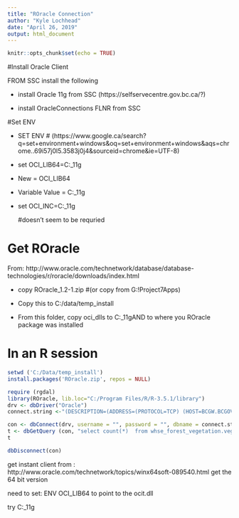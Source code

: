 ```yaml
---
title: "ROracle Connection"
author: "Kyle Lochhead"
date: "April 26, 2019"
output: html_document
---
```


```r
knitr::opts_chunk$set(echo = TRUE)
```

#Install Oracle Client

FROM SSC install the following

* install Oracle 11g from SSC (https://selfservecentre.gov.bc.ca/?)

* install OracleConnections FLNR from SSC

#Set ENV

* SET ENV # (https://www.google.ca/search?q=set+environment+windows&oq=set+environment+windows&aqs=chrome..69i57j0l5.3583j0j4&sourceid=chrome&ie=UTF-8)

* set OCI_LIB64=C:\ORACLE\ORAHOME_11g\bin

* New = OCI_LIB64

* Variable Value = C:\ORACLE\ORAHOME_11g\bin

* set OCI_INC=C:\ORACLE\ORAHOME_11g\oci\include  #doesn't seem to be requried

# Get ROracle

From: http://www.oracle.com/technetwork/database/database-technologies/r/roracle/downloads/index.html

* copy ROracle_1.2-1.zip #(or copy from G:\!Project\U3\Win7Apps\Oracle)

* Copy this to C:/data/temp_install

* From this folder, copy oci_dlls to C:\Oracle\ORAHOME_11g\bin AND to where you ROracle package was installed

# In an R session
```r
setwd ('C:/Data/temp_install')
install.packages('ROracle.zip', repos = NULL)

require (rgdal)
library(ROracle, lib.loc="C:/Program Files/R/R-3.5.1/library")
drv <- dbDriver("Oracle")
connect.string <-"(DESCRIPTION=(ADDRESS=(PROTOCOL=TCP) (HOST=BCGW.BCGOV)(PORT=1521)) (CONNECT_DATA=(SERVICE_NAME=IDWPROD1.BCGOV)))"

con <- dbConnect(drv, username = "", password = "", dbname = connect.string)
t <- dbGetQuery (con, "select count(*)  from whse_forest_vegetation.veg_comp_lyr_r1_poly")
t

dbDisconnect(con)
```


get instant client from :
http://www.oracle.com/technetwork/topics/winx64soft-089540.html
get the 64 bit version

need to set: ENV OCI_LIB64 to point to the ocit.dll

try C:\Oracle\orahome_11g\bin

